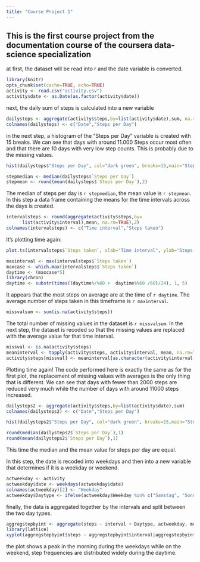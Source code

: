 ```yaml
---
title: "Course Project 1"
---
```


## This is the first course project from the documentation course of the coursera data-science specialization

at first, the dataset will be read into r and the date variable is converted.


```r
library(knitr)
opts_chunk$set(cache=TRUE, echo=TRUE)
activity <- read.csv("activity.csv")
activity$date <- as.Date(as.factor(activity$date))
```

next, the daily sum of steps is calculated into a new variable

```r
dailysteps <- aggregate(activity$steps,by=list(activity$date),sum, na.rm=TRUE)
colnames(dailysteps) <- c("Date","Steps per Day")
```

in the next step, a histogram of the "Steps per Day" variable is created with 15 breaks. We can see that days with around 11.000 Steps occur most often and that there are 10 days with very low step counts. This is probably due to the missing values.

```r
hist(dailysteps$"Steps per Day", col="dark green", breaks=15,main="Steps per Day Histogram", xlab="Steps per Day")

stepmedian <- median(dailysteps$`Steps per Day`)
stepmean <- round(mean(dailysteps$`Steps per Day`),2)
```

The median of steps per day is `r stepmedian`, the mean value is `r stepmean`.
In this step a data frame containing the means for the time intervals across the days is created.

```r
intervalsteps <- round(aggregate(activity$steps,by=
      list(activity$interval),mean, na.rm=TRUE),2)
colnames(intervalsteps) <- c("Time interval","Steps taken")
```

It's plotting time again: 

```r
plot.ts(intervalsteps$`Steps taken`, xlab="Time interval", ylab="Steps taken")

maxinterval <- max(intervalsteps$`Steps taken`)
maxcase <- which.max(intervalsteps$`Steps taken`)
daytime <- (maxcase*5)
library(chron)
daytime <- substr(times((daytime%/%60 +  daytime%%60 /60)/24), 1, 5)
```

It appears that the most steps on average are at the time of `r daytime`. The average number of steps taken in this timeframe is `r maxinterval`.

```r
missvalsum <- sum(is.na(activity$steps))
```

The total number of missing values in the dataset is `r missvalsum`.
In the next step, the dataset is recoded so that the missing values are replaced with the average value for that time interval.

```r
missval <- is.na(activity$steps)
meaninterval <- tapply(activity$steps, activity$interval, mean, na.rm=TRUE)
activity$steps[missval] <- meaninterval[as.character(activity$interval[missval])]
```

Plotting time again! The code performed here is exactly the same as for the first plot, the replacement of missing values with averages is the only thing that is different. We can see that days with fewer than 2000 steps are reduced very much while the number of days with around 11000 steps increased.

```r
dailysteps2 <- aggregate(activity$steps,by=list(activity$date),sum)
colnames(dailysteps2) <- c("Date","Steps per Day")

hist(dailysteps2$"Steps per Day", col="dark green", breaks=15,main="Steps per Day Histogram", xlab="Steps per Day")

round(median(dailysteps2$`Steps per Day`),1)
round(mean(dailysteps2$`Steps per Day`),1)
```

This time the median and the mean value for steps per day are equal.

In this step, the date is recoded into weekdays and then into a new variable that determines if it is a weekday or weekend.

```r
actweekday <- activity
actweekday$date <- weekdays(actweekday$date)
colnames(actweekday)[2] <- "Weekday"
actweekday$Daytype <- ifelse(actweekday$Weekday %in% c("Samstag", "Sonntag"), "Weekend", "Weekday")
```

finally, the data is aggregated together by the intervals and split between the two day types.

```r
aggregstepbyint <- aggregate(steps ~ interval + Daytype, actweekday, mean)
library(lattice)
xyplot(aggregstepbyint$steps ~ aggregstepbyint$interval|aggregstepbyint$Daytype, main="Average Steps per Day",xlab="Time Interval", ylab="Number of Steps", layout=c(1,2),type="l")
```

the plot shows a peak in the morning during the weekdays while on the weekend, step frequencies are distributed widely during the daytime.
